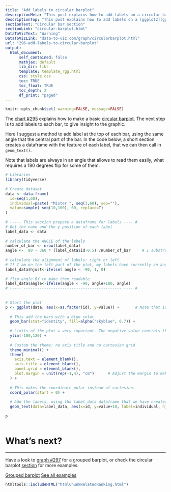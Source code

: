 ```yaml
---
title: "Add labels to circular barplot"
descriptionMeta: "This post explains how to add labels on a circular barchart, on top of each bar. It uses R and ggplot2, and reproducible code is provided."
descriptionTop: "This post explains how to add labels on a [ggplot2](ggplot2.html) circular barchart, on top of each bar. It follows the previous most basic circular barchart."
sectionText: "Circular bar section"
sectionLink: "circular-barplot.html"
DataToVizText: "Warning"
DataToVizLink: "data-to-viz.com/graph/circularbarplot.html"
url: "296-add-labels-to-circular-barplot"
output:
  html_document:
      self_contained: false    
      mathjax: default
      lib_dir: libs
      template: template_rgg.html
      css: style.css
      toc: TRUE
      toc_float: TRUE
      toc_depth: 2
      df_print: "paged"
---
```



```r
knitr::opts_chunk$set( warning=FALSE, message=FALSE)
```

<div class="container">




<div class = "row">

<div class = "col-md-6  col-sm-12 align-self-center">

The [chart #295](295-basic-circular-barplot/.html) explains how to make a basic [circular barplot](circular-barplot.html). The next step is to add labels to each bar, to give insight to the graphic.
 
Here I suggest a method to add label at the top of each bar, using the same angle that the central part of the bar. In the code below, a short section creates a dataframe with the feature of each label, that we can then call in `geom_text()`. 

Note that labels are always in an angle that allows to read them easily, what requires a 180 degrees flip for some of them.
</div>


<div class = "col-md-6  col-sm-12">

```r
# Libraries
library(tidyverse)
 
# Create dataset
data <- data.frame(
  id=seq(1,60),
  individual=paste( "Mister ", seq(1,60), sep=""),
  value=sample( seq(10,100), 60, replace=T)
)
 
# ----- This section prepare a dataframe for labels ---- #
# Get the name and the y position of each label
label_data <- data
 
# calculate the ANGLE of the labels
number_of_bar <- nrow(label_data)
angle <-  90 - 360 * (label_data$id-0.5) /number_of_bar     # I substract 0.5 because the letter must have the angle of the center of the bars. Not extreme right(1) or extreme left (0)
 
# calculate the alignment of labels: right or left
# If I am on the left part of the plot, my labels have currently an angle < -90
label_data$hjust<-ifelse( angle < -90, 1, 0)
 
# flip angle BY to make them readable
label_data$angle<-ifelse(angle < -90, angle+180, angle)
# ----- ------------------------------------------- ---- #
 
 
# Start the plot
p <- ggplot(data, aes(x=as.factor(id), y=value)) +       # Note that id is a factor. If x is numeric, there is some space between the first bar
  
  # This add the bars with a blue color
  geom_bar(stat="identity", fill=alpha("skyblue", 0.7)) +
  
  # Limits of the plot = very important. The negative value controls the size of the inner circle, the positive one is useful to add size over each bar
  ylim(-100,120) +
  
  # Custom the theme: no axis title and no cartesian grid
  theme_minimal() +
  theme(
    axis.text = element_blank(),
    axis.title = element_blank(),
    panel.grid = element_blank(),
    plot.margin = unit(rep(-1,4), "cm")      # Adjust the margin to make in sort labels are not truncated!
  ) +
  
  # This makes the coordinate polar instead of cartesian.
  coord_polar(start = 0) +
  
  # Add the labels, using the label_data dataframe that we have created before
  geom_text(data=label_data, aes(x=id, y=value+10, label=individual, hjust=hjust), color="black", fontface="bold",alpha=0.6, size=2.5, angle= label_data$angle, inherit.aes = FALSE ) 
 
p
```
</div>
</div>



```r
```














# What's next?
***

Have a look to [graph #297](297-circular-barplot-with-groups.html) for a grouped barplot, or check the circular barplot [section](circular-barplot.html) for more examples.

<a class="btn btn-secondary" href="297-circular-barplot-with-groups.html">Grouped barplot</a>
<a class="btn btn-secondary" href="circular-barplot.html">See all examples</a>




<!-- Close container -->
</div>




```r
htmltools::includeHTML("htmlChunkRelatedRanking.html")
```
